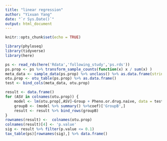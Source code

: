 ```yaml
---
title: "linear regression"
author: "Yixuan Yang"
date: "`r Sys.Date()`"
output: html_document
---
```


```r
knitr::opts_chunk$set(echo = TRUE)
```

```r
library(phyloseq)
library(tidyverse)
library(here)
```

```r
ps <- read_rds(here('Rdata','following_study','ps.rds'))
ps.prop <- ps %>% transform_sample_counts(function(x) x / sum(x) )
meta_data <- sample_data(ps.prop) %>% unclass() %>% as.data.frame(stringsAsFactors = TRUE)
otu.prop <- otu_table(ps.prop) %>% as.data.frame()
test <- bind_cols(meta_data, otu.prop)
```

```r
result <- data.frame()
for (ASV in colnames(otu.prop)) {
    model <- lm(otu.prop[,ASV]~Group + Pheno.or.drug.naive, data = test)
    groupB <- (model %>% summary() %>%coef)['GroupB',] 
    result <- result %>% bind_rows(groupB)
}
rownames(result) <-  colnames(otu.prop)
colnames(result)[4] <- 'p.value'
sig <- result %>% filter(p.value <= 0.1) 
tax_table(ps)[rownames(sig),] %>% data.frame()
```

